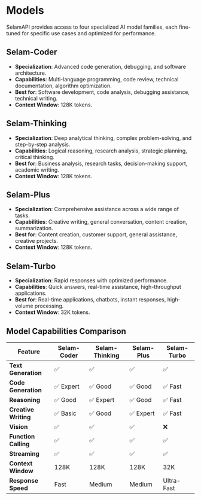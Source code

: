 # Models

SelamAPI provides access to four specialized AI model families, each fine-tuned for specific use cases and optimized for performance.

## Selam-Coder
- **Specialization**: Advanced code generation, debugging, and software architecture.
- **Capabilities**: Multi-language programming, code review, technical documentation, algorithm optimization.
- **Best for**: Software development, code analysis, debugging assistance, technical writing.
- **Context Window**: 128K tokens.

## Selam-Thinking
- **Specialization**: Deep analytical thinking, complex problem-solving, and step-by-step analysis.
- **Capabilities**: Logical reasoning, research analysis, strategic planning, critical thinking.
- **Best for**: Business analysis, research tasks, decision-making support, academic writing.
- **Context Window**: 128K tokens.

## Selam-Plus
- **Specialization**: Comprehensive assistance across a wide range of tasks.
- **Capabilities**: Creative writing, general conversation, content creation, summarization.
- **Best for**: Content creation, customer support, general assistance, creative projects.
- **Context Window**: 128K tokens.

## Selam-Turbo
- **Specialization**: Rapid responses with optimized performance.
- **Capabilities**: Quick answers, real-time assistance, high-throughput applications.
- **Best for**: Real-time applications, chatbots, instant responses, high-volume processing.
- **Context Window**: 32K tokens.

## Model Capabilities Comparison

| Feature | Selam-Coder | Selam-Thinking | Selam-Plus | Selam-Turbo |
|---|---|---|---|---|
| **Text Generation** | ✅ | ✅ | ✅ | ✅ |
| **Code Generation** | ✅ Expert | ✅ Good | ✅ Good | ✅ Fast |
| **Reasoning** | ✅ Good | ✅ Expert | ✅ Good | ✅ Fast |
| **Creative Writing**| ✅ Basic | ✅ Good | ✅ Expert | ✅ Fast |
| **Vision** | ✅ | ✅ | ✅ | ❌ |
| **Function Calling**| ✅ | ✅ | ✅ | ✅ |
| **Streaming** | ✅ | ✅ | ✅ | ✅ |
| **Context Window** | 128K | 128K | 128K | 32K |
| **Response Speed** | Fast | Medium | Medium | Ultra-Fast |
